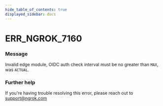 ```yaml
---
hide_table_of_contents: true
displayed_sidebar: docs
---
```



# ERR_NGROK_7160

### Message

Invalid edge module, OIDC auth check interval must be no greater than `MAX`, was `ACTUAL`.

<ErrorDetails error="err_ngrok_7160" />

### Further help

If you're having trouble resolving this error, please reach out to [support@ngrok.com](mailto:support@ngrok.com?subject=Help%20with%20ERR_NGROK_7160)
